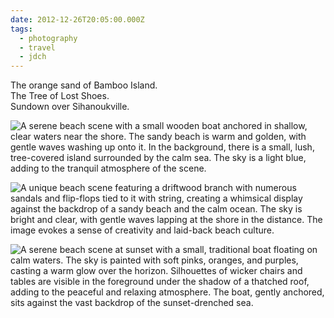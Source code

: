 ```yaml
---
date: 2012-12-26T20:05:00.000Z
tags:
  - photography
  - travel
  - jdch
---
```

The orange sand of Bamboo Island.<br/>
The Tree of Lost Shoes.<br/>
Sundown over Sihanoukville.

![A serene beach scene with a small wooden boat anchored in shallow, clear waters near the shore. The sandy beach is warm and golden, with gentle waves washing up onto it. In the background, there is a small, lush, tree-covered island surrounded by the calm sea. The sky is a light blue, adding to the tranquil atmosphere of the scene.](/assets/photos/20121226-IMG_5474.jpg)

![A unique beach scene featuring a driftwood branch with numerous sandals and flip-flops tied to it with string, creating a whimsical display against the backdrop of a sandy beach and the calm ocean. The sky is bright and clear, with gentle waves lapping at the shore in the distance. The image evokes a sense of creativity and laid-back beach culture.](/assets/photos/20121226-IMG_5492.jpg)

![A serene beach scene at sunset with a small, traditional boat floating on calm waters. The sky is painted with soft pinks, oranges, and purples, casting a warm glow over the horizon. Silhouettes of wicker chairs and tables are visible in the foreground under the shadow of a thatched roof, adding to the peaceful and relaxing atmosphere. The boat, gently anchored, sits against the vast backdrop of the sunset-drenched sea.](/assets/photos/20121226-IMG_5554.jpg)